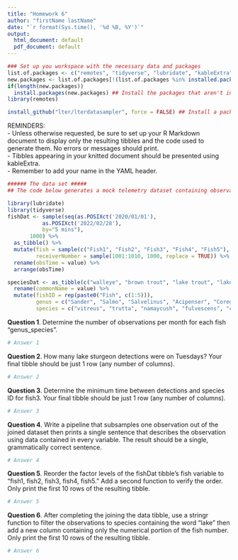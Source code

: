 ```yaml
---
title: "Homework 6"
author: "firstName lastName"
date: "`r format(Sys.time(), '%d %B, %Y')`"
output:
  html_document: default
  pdf_document: default
---
```

  
```r
### Set up you workspace with the necessary data and packages
list.of.packages <- c("remotes", "tidyverse", "lubridate", "kableExtra", "forcats", "stringr", "glue") ## Vector of required packages for the assignment
new.packages <- list.of.packages[!(list.of.packages %in% installed.packages()[, "Package"])] ## Check to see if these packages are installed
if(length(new.packages))
  install.packages(new.packages) ## Install the packages that aren't installed
library(remotes)

install_github("lter/lterdatasampler", force = FALSE) ## Install a package that isn't on CRAN
```


REMINDERS:  
- Unless otherwise requested, be sure to set up your R Markdown document to display only the resulting tibbles and the code used to generate them. No errors or messages should print.    
- Tibbles appearing in your knitted document should be presented using kableExtra.  
- Remember to add your name in the YAML header.  


```r
###### The data set #####
## The code below generates a mock telemetry dataset containing observations of five fish at 10 different receiver stations. A second tibble contains common and latin names of each tagged species.

library(lubridate)
library(tidyverse)
fishDat <- sample(seq(as.POSIXct('2020/01/01'), 
           as.POSIXct('2022/02/28'), 
           by="5 mins"), 
       1000) %>% 
  as_tibble() %>% 
  mutate(fish = sample(c("Fish1", "Fish2", "Fish3", "Fish4", "Fish5"), replace = TRUE, 1000),
         receiverNumber = sample(1001:1010, 1000, replace = TRUE)) %>% 
  rename(obsTime = value) %>% 
  arrange(obsTime)

speciesDat <- as_tibble(c("walleye", "brown trout", "lake trout", "lake sturgeon", "lake whitefish")) %>% 
  rename(commonName = value) %>% 
  mutate(fishID = rep(paste0("Fish", c(1:5))), 
         genus = c("Sander", "Salmo", "Salvelinus", "Acipenser", "Coregonus"), 
         species = c("vitreus", "trutta", "namaycush", "fulvescens", "clupeaformis"))
```

**Question 1**. Determine the number of observations per month for each fish "genus_species".  
```r
# Answer 1

```

**Question 2**. How many lake sturgeon detections were on Tuesdays? Your final tibble should be just 1 row (any number of columns).     
```r
# Answer 2

```

**Question 3**. Determine the minimum time between detections and species ID for fish3. Your final tibble should be just 1 row (any number of columns).    
```r
# Answer 3

```

**Question 4**. Write a pipeline that subsamples one observation out of the joined dataset then prints a single sentence that describes the observation using data contained in every variable. The result should be a single, grammatically correct sentence.      
```r
# Answer 4

```

**Question 5**. Reorder the factor levels of the fishDat tibble's fish variable to "fish1, fish2, fish3, fish4, fish5." Add a second function to verify the order. Only print the first 10 rows of the resulting tibble.   
```r
# Answer 5

```

**Question 6**. After completing the joining the data tibble, use a stringr function to filter the observations to species containing the word "lake" then add a new column containing only the numerical portion of the fish number. Only print the first 10 rows of the resulting tibble.   
```r
# Answer 6

```
